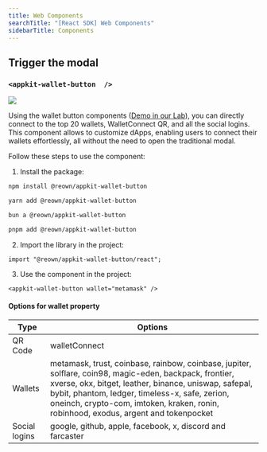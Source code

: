 ```yaml
---
title: Web Components
searchTitle: "[React SDK] Web Components"
sidebarTitle: Components
---
```



## Trigger the modal

<Components />

### `<appkit-wallet-button  />`

<Frame>
  <img src="/images/assets/walletButtons.jpg" />
</Frame>

Using the wallet button components ([Demo in our Lab](https://appkit-lab.reown.com/library/wagmi-wallet-button/)), you can directly connect to the top 20 wallets, WalletConnect QR, and all the social logins.
This component allows to customize dApps, enabling users to connect their wallets effortlessly, all without the need to open the traditional modal.

Follow these steps to use the component:

1. Install the package:

<CodeGroup>

```bash npm
npm install @reown/appkit-wallet-button
```

```bash Yarn
yarn add @reown/appkit-wallet-button
```

```bash Bun
bun a @reown/appkit-wallet-button
```

```bash pnpm
pnpm add @reown/appkit-wallet-button
```
</CodeGroup>

2. Import the library in the project:

```tsx
import "@reown/appkit-wallet-button/react";
```

3. Use the component in the project:

```tsx
<appkit-wallet-button wallet="metamask" />
```

#### Options for wallet property

| Type          | Options                                                                                                                                                                                                                                                                                                    |
| ------------- | ---------------------------------------------------------------------------------------------------------------------------------------------------------------------------------------------------------------------------------------------------------------------------------------------------------- |
| QR Code       | walletConnect                                                                                                                                                                                                                                                                                              |
| Wallets       | metamask, trust, coinbase, rainbow, coinbase, jupiter, solflare, coin98, magic-eden, backpack, frontier, xverse, okx, bitget, leather, binance, uniswap, safepal, bybit, phantom, ledger, timeless-x, safe, zerion, oneinch, crypto-com, imtoken, kraken, ronin, robinhood, exodus, argent and tokenpocket |
| Social logins | google, github, apple, facebook, x, discord and farcaster                                                                                                                                                                                                                                                  |
